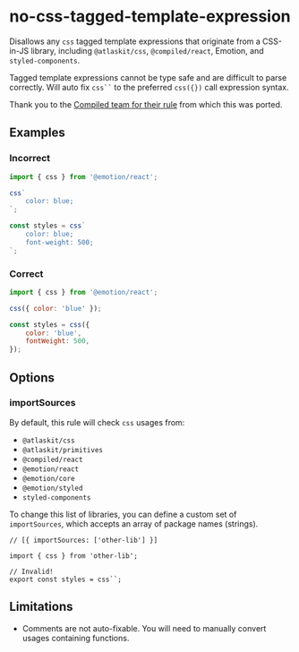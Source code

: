 # no-css-tagged-template-expression

Disallows any `css` tagged template expressions that originate from a CSS-in-JS library, including
`@atlaskit/css`, `@compiled/react`, Emotion, and `styled-components`.

Tagged template expressions cannot be type safe and are difficult to parse correctly. Will auto fix
` css`` ` to the preferred `css({})` call expression syntax.

Thank you to the
[Compiled team for their rule](https://github.com/atlassian-labs/compiled/tree/master/packages/eslint-plugin/src/rules/no-css-tagged-template-expression)
from which this was ported.

## Examples

### Incorrect

```js
import { css } from '@emotion/react';

css`
    color: blue;
`;

const styles = css`
    color: blue;
    font-weight: 500;
`;
```

### Correct

```js
import { css } from '@emotion/react';

css({ color: 'blue' });

const styles = css({
    color: 'blue',
    fontWeight: 500,
});
```

## Options

### importSources

By default, this rule will check `css` usages from:

-   `@atlaskit/css`
-   `@atlaskit/primitives`
-   `@compiled/react`
-   `@emotion/react`
-   `@emotion/core`
-   `@emotion/styled`
-   `styled-components`

To change this list of libraries, you can define a custom set of `importSources`, which accepts an
array of package names (strings).

```tsx
// [{ importSources: ['other-lib'] }]

import { css } from 'other-lib';

// Invalid!
export const styles = css``;
```

## Limitations

-   Comments are not auto-fixable. You will need to manually convert usages containing functions.
